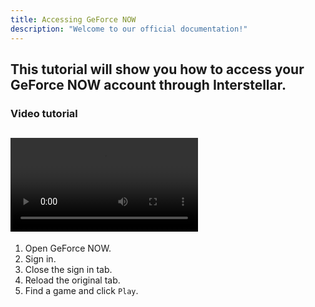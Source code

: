 ```yaml
---
title: Accessing GeForce NOW
description: "Welcome to our official documentation!"
---
```

This tutorial will show you how to access your GeForce NOW account through Interstellar.
---
### Video tutorial
<video controls src="assets\video\geforcenow.mp4"></video>
---
1. Open GeForce NOW.
2. Sign in.
3. Close the sign in tab.
4. Reload the original tab.
5. Find a game and click `Play`.